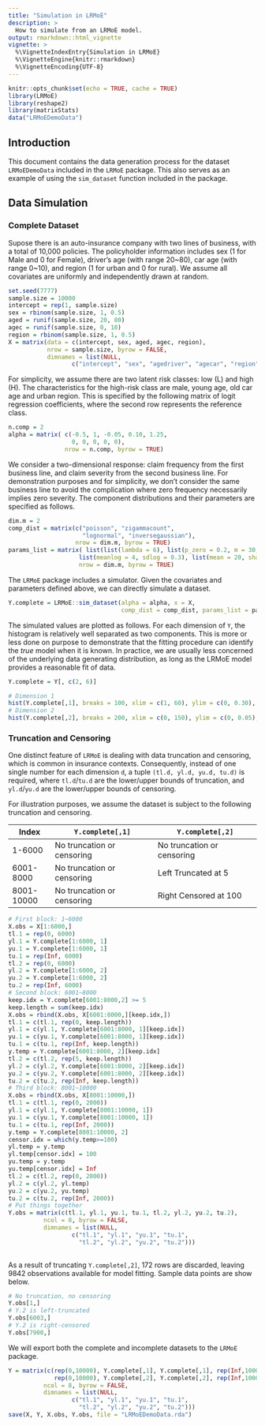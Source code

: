 ```yaml
---
title: "Simulation in LRMoE"
description: >
  How to simulate from an LRMoE model.
output: rmarkdown::html_vignette
vignette: >
  %\VignetteIndexEntry{Simulation in LRMoE}
  %\VignetteEngine{knitr::rmarkdown}
  %\VignetteEncoding{UTF-8}
---
```


```r
knitr::opts_chunk$set(echo = TRUE, cache = TRUE)
library(LRMoE)
library(reshape2)
library(matrixStats)
data("LRMoEDemoData")
```

## Introduction

This document contains the data generation process for the dataset `LRMoEDemoData` included in the `LRMoE` package. This also serves as an example of using the `sim_dataset` function included in the package.


## Data Simulation

### Complete Dataset

Supose there is an auto-insurance company with two lines of business, with a total of 10,000 policies. The policyholder information includes sex (1 for Male and 0 for Female), driver's age (with range 20~80), car age (with range 0~10), and region (1 for urban and 0 for rural). We assume all covariates are uniformly and independently drawn at random.

```r
set.seed(7777) 
sample.size = 10000
intercept = rep(1, sample.size)
sex = rbinom(sample.size, 1, 0.5)
aged = runif(sample.size, 20, 80)
agec = runif(sample.size, 0, 10)
region = rbinom(sample.size, 1, 0.5)
X = matrix(data = c(intercept, sex, aged, agec, region),
           nrow = sample.size, byrow = FALSE,
           dimnames = list(NULL,
                  c("intercept", "sex", "agedriver", "agecar", "region")))
```

For simplicity, we assume there are two latent risk classes: low (L) and high (H). The characteristics for the high-risk class are male, young age, old car age and urban region. This is specified by the following matrix of logit regression coefficients, where the second row represents the reference class.

```r
n.comp = 2
alpha = matrix( c(-0.5, 1, -0.05, 0.10, 1.25,
                  0, 0, 0, 0, 0),
                nrow = n.comp, byrow = TRUE)
```


We consider a two-dimensional response: claim frequency from the first business line, and claim severity from the second business line. For demonstration purposes and for simplicity, we don't consider the same business line to avoid the complication where zero frequency necessarily implies zero severity. The component distributions and their parameters are specified as follows.

```r
dim.m = 2
comp_dist = matrix(c("poisson", "zigammacount",
                     "lognormal", "inversegaussian"),
                   nrow = dim.m, byrow = TRUE)
params_list = matrix( list(list(lambda = 6), list(p_zero = 0.2, m = 30, s = 0.5),
                    list(meanlog = 4, sdlog = 0.3), list(mean = 20, shape = 20)),
                    nrow = dim.m, byrow = TRUE)
```

The `LRMoE` package includes a simulator. Given the covariates and parameters defined above, we can directly simulate a dataset.

```r
Y.complete = LRMoE::sim_dataset(alpha = alpha, x = X, 
                                comp_dist = comp_dist, params_list = params_list)
```

The simulated values are plotted as follows. For each dimension of `Y`, the histogram is relatively well separated as two components. This is more or less done on purpose to demonstrate that the fitting procedure can identify the *true* model when it is known. In practice, we are usually less concerned of the underlying data generating distribution, as long as the LRMoE model provides a reasonable fit of data.

```r
Y.complete = Y[, c(2, 6)]
```

```r
# Dimension 1
hist(Y.complete[,1], breaks = 100, xlim = c(1, 60), ylim = c(0, 0.30), probability = TRUE, main = "Histogram of Dimension 1", xlab = "Y.complete[,1]")
# Dimension 2
hist(Y.complete[,2], breaks = 200, xlim = c(0, 150), ylim = c(0, 0.05), probability = TRUE, main = "Histogram of Dimension 2", xlab = "Y.complete[,2]")
```

### Truncation and Censoring

One distinct feature of `LRMoE` is dealing with data truncation and censoring, which is common in insurance contexts. Consequently, instead of one single number for each dimension `d`, a tuple `(tl.d, yl.d, yu.d, tu.d)` is required, where `tl.d`/`tu.d` are the lower/upper bounds of truncation, and `yl.d`/`yu.d` are the lower/upper bounds of censoring.

For illustration purposes, we assume the dataset is subject to the following truncation and censoring.

| Index      	| `Y.complete[,1]`             	| `Y.complete[,2]`             	|
|------------	|-----------------------------	|-----------------------------	|
| 1-6000     	| No truncation  or censoring 	| No truncation  or censoring 	|
| 6001-8000  	| No truncation  or censoring 	| Left Truncated at 5         	|
| 8001-10000 	| No truncation  or censoring  	| Right Censored at 100  	      |

```r
# First block: 1~6000
X.obs = X[1:6000,]
tl.1 = rep(0, 6000)
yl.1 = Y.complete[1:6000, 1]
yu.1 = Y.complete[1:6000, 1]
tu.1 = rep(Inf, 6000) 
tl.2 = rep(0, 6000)
yl.2 = Y.complete[1:6000, 2]
yu.2 = Y.complete[1:6000, 2]
tu.2 = rep(Inf, 6000) 
# Second block: 6001~8000
keep.idx = Y.complete[6001:8000,2] >= 5
keep.length = sum(keep.idx)
X.obs = rbind(X.obs, X[6001:8000,][keep.idx,])
tl.1 = c(tl.1, rep(0, keep.length))
yl.1 = c(yl.1, Y.complete[6001:8000, 1][keep.idx])
yu.1 = c(yu.1, Y.complete[6001:8000, 1][keep.idx])
tu.1 = c(tu.1, rep(Inf, keep.length))
y.temp = Y.complete[6001:8000, 2][keep.idx]
tl.2 = c(tl.2, rep(5, keep.length))
yl.2 = c(yl.2, Y.complete[6001:8000, 2][keep.idx])
yu.2 = c(yu.2, Y.complete[6001:8000, 2][keep.idx])
tu.2 = c(tu.2, rep(Inf, keep.length))
# Third block: 8001~10000
X.obs = rbind(X.obs, X[8001:10000,])
tl.1 = c(tl.1, rep(0, 2000))
yl.1 = c(yl.1, Y.complete[8001:10000, 1])
yu.1 = c(yu.1, Y.complete[8001:10000, 1])
tu.1 = c(tu.1, rep(Inf, 2000))
y.temp = Y.complete[8001:10000, 2]
censor.idx = which(y.temp>=100)
yl.temp = y.temp
yl.temp[censor.idx] = 100
yu.temp = y.temp
yu.temp[censor.idx] = Inf
tl.2 = c(tl.2, rep(0, 2000))
yl.2 = c(yl.2, yl.temp)
yu.2 = c(yu.2, yu.temp)
tu.2 = c(tu.2, rep(Inf, 2000))
# Put things together
Y.obs = matrix(c(tl.1, yl.1, yu.1, tu.1, tl.2, yl.2, yu.2, tu.2),
          ncol = 8, byrow = FALSE,
          dimnames = list(NULL,
                  c("tl.1", "yl.1", "yu.1", "tu.1", 
                    "tl.2", "yl.2", "yu.2", "tu.2")))
            
```
 
As a result of truncating `Y.complete[,2]`, 172 rows are discarded, leaving 9842 observations available for model fitting. Sample data points are show below.

```r
# No truncation, no censoring
Y.obs[1,]
# Y.2 is left-truncated
Y.obs[6003,]
# Y.2 is right-censored
Y.obs[7900,]
```

We will export both the complete and incomplete datasets to the `LRMoE` package.

```r
Y = matrix(c(rep(0,10000), Y.complete[,1], Y.complete[,1], rep(Inf,10000), 
             rep(0,10000), Y.complete[,2], Y.complete[,2], rep(Inf,10000)),
          ncol = 8, byrow = FALSE,
          dimnames = list(NULL,
                  c("tl.1", "yl.1", "yu.1", "tu.1", 
                    "tl.2", "yl.2", "yu.2", "tu.2")))
save(X, Y, X.obs, Y.obs, file = "LRMoEDemoData.rda")
```

